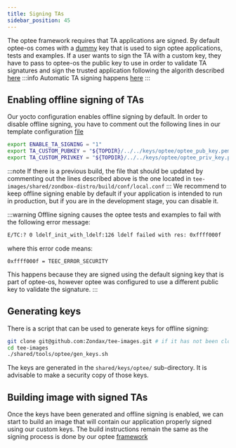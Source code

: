 ```yaml
---
title: Signing TAs
sidebar_position: 45
---
```


The optee framework requires that TA applications are signed. By default
optee-os comes with a [dummy](https://github.com/OP-TEE/optee_os/tree/master/keys) key that is used to sign optee applications,
tests and examples. If a user wants to sign the TA with a custom key, they
have to pass to optee-os the public key to use in order to validate
TA signatures and sign the trusted application following the algorith
described [here](https://optee.readthedocs.io/en/latest/building/trusted_applications.html#signing-of-tas)
:::info
Automatic TA signing happens [here](https://github.com/OP-TEE/optee_os/blob/master/ta/arch/arm/link.mk#L109)
:::

## Enabling offline signing of TAs

Our yocto configuration enables offline signing by default. In order to
disable offline signing, you have to comment out the following lines in
our template configuration [file](https://github.com/Zondax/tee-images/blob/ta_signing/shared/configs/local.conf.sample#L39)

```bash
export ENABLE_TA_SIGNING = "1"
export TA_CUSTOM_PUBKEY = "${TOPDIR}/../../keys/optee/optee_pub_key.pem"
export TA_CUSTOM_PRIVKEY = "${TOPDIR}/../../keys/optee/optee_priv_key.pem"
```

:::note
If there is a previous build, the file that should be updated by
commenting out the lines described above is the one located in
`tee-images/shared/zondbox-distro/build/conf/local.conf`
:::
We recommend to keep offline signing enable by default if your
application is intended to run in production, but if you are in the
development stage, you can disable it.

:::warning
Offline signing causes the optee tests and examples to fail with
the following error message:

```bash
E/TC:? 0 ldelf_init_with_ldelf:126 ldelf failed with res: 0xffff000f
```

where this error code means:

```
0xffff000f = TEEC_ERROR_SECURITY
```

This happens because they are
signed using the default signing key that is part of optee-os, however
optee was configured to use a different public key to validate the signature.
:::

## Generating keys

There is a script that can be used to generate keys for offline signing:

```bash
git clone git@github.com:Zondax/tee-images.git # if it has not been cloned before
cd tee-images
./shared/tools/optee/gen_keys.sh
```

The keys are generated in the `shared/keys/optee/` sub-directory. It is
advisable to make a security copy of those keys.

## Building image with signed TAs

Once the keys have been generated and offline signing is enabled, we can
start to build an image that will contain our application properly
signed using our custom keys. The build instructions remain the same as
the signing process is done by our optee [framework](https://github.com/Zondax/tee-base/blob/master/ta/src/Makefile#L28)
